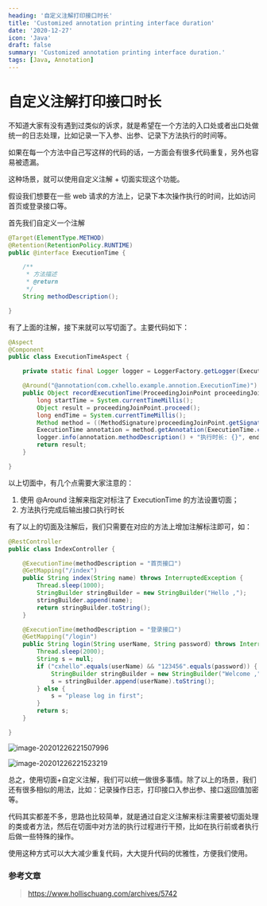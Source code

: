 ```yaml
---
heading: '自定义注解打印接口时长'
title: 'Customized annotation printing interface duration'
date: '2020-12-27'
icon: 'Java'
draft: false
summary: 'Customized annotation printing interface duration.'
tags: [Java, Annotation]
---
```


# 自定义注解打印接口时长

不知道大家有没有遇到过类似的诉求，就是希望在一个方法的入口处或者出口处做统一的日志处理，比如记录一下入参、出参、记录下方法执行的时间等。

如果在每一个方法中自己写这样的代码的话，一方面会有很多代码重复，另外也容易被遗漏。

这种场景，就可以使用自定义注解 + 切面实现这个功能。

假设我们想要在一些 web 请求的方法上，记录下本次操作执行的时间，比如访问首页或登录接口等。

首先我们自定义一个注解

```java
@Target(ElementType.METHOD)
@Retention(RetentionPolicy.RUNTIME)
public @interface ExecutionTime {

    /**
     * 方法描述
     * @return
     */
    String methodDescription();

}
```

有了上面的注解，接下来就可以写切面了。主要代码如下：

```java
@Aspect
@Component
public class ExecutionTimeAspect {

    private static final Logger logger = LoggerFactory.getLogger(ExecutionTimeAspect.class);

    @Around("@annotation(com.cxhello.example.annotion.ExecutionTime)")
    public Object recordExecutionTime(ProceedingJoinPoint proceedingJoinPoint) throws Throwable {
        long startTime = System.currentTimeMillis();
        Object result = proceedingJoinPoint.proceed();
        long endTime = System.currentTimeMillis();
        Method method = ((MethodSignature)proceedingJoinPoint.getSignature()).getMethod();
        ExecutionTime annotation = method.getAnnotation(ExecutionTime.class);
        logger.info(annotation.methodDescription() + "执行时长: {}", endTime - startTime);
        return result;
    }

}
```

以上切面中，有几个点需要大家注意的：

1. 使用 @Around 注解来指定对标注了 ExecutionTime 的方法设置切面；
2. 方法执行完成后输出接口执行时长

有了以上的切面及注解后，我们只需要在对应的方法上增加注解标注即可，如：

```java
@RestController
public class IndexController {

    @ExecutionTime(methodDescription = "首页接口")
    @GetMapping("/index")
    public String index(String name) throws InterruptedException {
        Thread.sleep(1000);
        StringBuilder stringBuilder = new StringBuilder("Hello ,");
        stringBuilder.append(name);
        return stringBuilder.toString();
    }

    @ExecutionTime(methodDescription = "登录接口")
    @GetMapping("/login")
    public String login(String userName, String password) throws InterruptedException {
        Thread.sleep(2000);
        String s = null;
        if ("cxhello".equals(userName) && "123456".equals(password)) {
            StringBuilder stringBuilder = new StringBuilder("Welcome ,");
            s = stringBuilder.append(userName).toString();
        } else {
            s = "please log in first";
        }
        return s;
    }

}
```

![image-20201226221507996](https://cxhello.oss-cn-beijing.aliyuncs.com/image/image-20201226221507996.png)

![image-20201226221523219](https://cxhello.oss-cn-beijing.aliyuncs.com/image/image-20201226221523219.png)

总之，使用切面+自定义注解，我们可以统一做很多事情。除了以上的场景，我们还有很多相似的用法，比如：记录操作日志，打印接口入参出参、接口返回值加密等。

代码其实都差不多，思路也比较简单，就是通过自定义注解来标注需要被切面处理的类或者方法，然后在切面中对方法的执行过程进行干预，比如在执行前或者执行后做一些特殊的操作。

使用这种方式可以大大减少重复代码，大大提升代码的优雅性，方便我们使用。

### 参考文章

> https://www.hollischuang.com/archives/5742